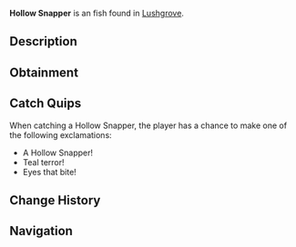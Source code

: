 {{FishInfobox
|image          = Hollow Snapper.png
|rarity         = Unusual
|sea            = Second Sea
|location       = [[Lushgrove]]
|sublocation    = 
|sources        = Fishing Rod
|radar_location = 
|prog_speed     = -10
|xp             = 80
|weather        = Foggy
|time           = Night
|season         = Autumn
|bait           = Squid
|base_weight    = 200
|base_value     = 160
|weight_range   = 120
|base_chance    = 70
|base_resil     = 45
}}
'''Hollow Snapper''' is an {{Rarity|Unusual}} fish found in [[Lushgrove]].

== Description ==
{{Description|A dark green fish with glowing fins, and a menacing glare that pierces the gloom.|Bestiary Entry}}

== Obtainment ==
{{Description|Its eerie light cuts through the shrouded dusk.|Bestiary Hint}}
{{Fish Availability|
Lushgrove
|top_rods      = 
Free Spirit Rod\193384.08\143160.93;
Trident Rod\189865.72\163740.42;
Leviathan's Fang Rod\187062.56\164421.79;
Azure Of Lagoon\175687.93\151342.33;
Astralhook Rod\162076.1\105752.85;
Resourceful Rod\115834.32\115657.25;
Adventurer's Rod\146868.01\140766.08;
Firefly Rod\154585.39\151021.87;
Carrot Rod\143420.71\143420.71;
Verdant Shear Rod\149173.45\130792.9;
Blazebringer Rod\147328.21\139027.9;
No-Life Rod\144569.48\130643.42;
Seraphic Rod\130149.6\112241.17;
Challenger's Rod\127780.4\114851.83;
Ethereal Prism Rod\125379.22\91071.9;
Depthseeker Rod\124058.71\117865.71;
Rod Of The Forgotten Fang\123222.98\106741.91;
Avalanche Rod\120905.9\115244.79;
Rod Of The Exalted One\120580.02\104591.27;
Volcanic Rod\119819.57\110332.13;
Zeus Rod\119155.54\109720.68;
Rod Of The Depths\119115.1\104738.29;
Steady Rod\99415.49\94917.45
|recommended   = Free Spirit Rod
}}

== Catch Quips ==
When catching a Hollow Snapper, the player has a chance to make one of the following exclamations:
* A Hollow Snapper!
* Teal terror!
* Eyes that bite!

== Change History ==
{{Change History|{{subst:Current Version}}}}

== Navigation ==
{{Fish Navbox|Lushgrove}}